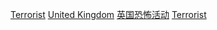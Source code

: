 [[Category:各年英国|Terrorist]]
[[Category:各国各年恐怖活动|United Kingdom]]
[[Category:英国恐怖活动|]]
[[Category:英国各年罪案|Terrorist]]